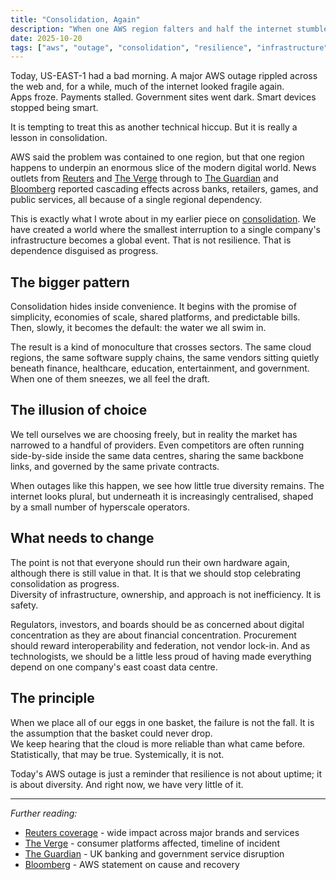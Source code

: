 ```yaml
---
title: "Consolidation, Again"
description: "When one AWS region falters and half the internet stumbles, it tells us something deeper about the state of technology. This is not just a cloud story. It is a consolidation story."
date: 2025-10-20
tags: ["aws", "outage", "consolidation", "resilience", "infrastructure"]
---
```


Today, US-EAST-1 had a bad morning. A major AWS outage rippled across the web and, for a while, much of the internet looked fragile again.  
Apps froze. Payments stalled. Government sites went dark. Smart devices stopped being smart.  

It is tempting to treat this as another technical hiccup. But it is really a lesson in consolidation.

AWS said the problem was contained to one region, but that one region happens to underpin an enormous slice of the modern digital world. News outlets from [Reuters](https://www.reuters.com/technology/aws-outage-2025-10-20) and [The Verge](https://www.theverge.com/2025/10/20/aws-east-outage) through to [The Guardian](https://www.theguardian.com/technology/aws-outage) and [Bloomberg](https://www.bloomberg.com/news/articles/aws-outage) reported cascading effects across banks, retailers, games, and public services, all because of a single regional dependency.  

This is exactly what I wrote about in my earlier piece on [consolidation](https://sjg.io/writing/against-the-great-convergence). We have created a world where the smallest interruption to a single company's infrastructure becomes a global event. That is not resilience. That is dependence disguised as progress.

## The bigger pattern

Consolidation hides inside convenience. It begins with the promise of simplicity, economies of scale, shared platforms, and predictable bills. Then, slowly, it becomes the default: the water we all swim in.  

The result is a kind of monoculture that crosses sectors. The same cloud regions, the same software supply chains, the same vendors sitting quietly beneath finance, healthcare, education, entertainment, and government. When one of them sneezes, we all feel the draft.

## The illusion of choice

We tell ourselves we are choosing freely, but in reality the market has narrowed to a handful of providers. Even competitors are often running side-by-side inside the same data centres, sharing the same backbone links, and governed by the same private contracts.  

When outages like this happen, we see how little true diversity remains. The internet looks plural, but underneath it is increasingly centralised, shaped by a small number of hyperscale operators.

## What needs to change

The point is not that everyone should run their own hardware again, although there is still value in that. It is that we should stop celebrating consolidation as progress.  
Diversity of infrastructure, ownership, and approach is not inefficiency. It is safety.  

Regulators, investors, and boards should be as concerned about digital concentration as they are about financial concentration. Procurement should reward interoperability and federation, not vendor lock-in. And as technologists, we should be a little less proud of having made everything depend on one company's east coast data centre.

## The principle

When we place all of our eggs in one basket, the failure is not the fall. It is the assumption that the basket could never drop.  
We keep hearing that the cloud is more reliable than what came before. Statistically, that may be true. Systemically, it is not.  

Today's AWS outage is just a reminder that resilience is not about uptime; it is about diversity. And right now, we have very little of it.

---

*Further reading:*  
- [Reuters coverage](https://www.reuters.com/technology/aws-outage-2025-10-20) - wide impact across major brands and services  
- [The Verge](https://www.theverge.com/2025/10/20/aws-east-outage) - consumer platforms affected, timeline of incident  
- [The Guardian](https://www.theguardian.com/technology/aws-outage) - UK banking and government service disruption  
- [Bloomberg](https://www.bloomberg.com/news/articles/aws-outage) - AWS statement on cause and recovery
